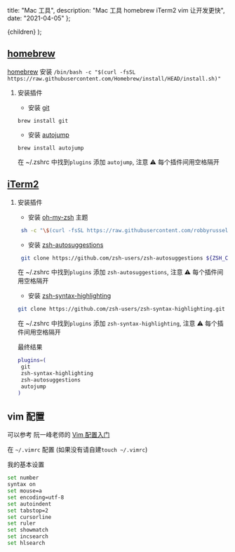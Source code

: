 
  title: "Mac 工具",
  description: "Mac 工具 homebrew iTerm2 vim 让开发更快",
  date: "2021-04-05"
};

  <MDXContentCom meta={meta}>{children}</MDXContentCom>
);

## [homebrew](https://brew.sh/)

[homebrew](https://brew.sh/) 安装 `/bin/bash -c "$(curl -fsSL https://raw.githubusercontent.com/Homebrew/install/HEAD/install.sh)"`

1. 安装插件

   - 安装 [git](https://git-scm.com/)

   `brew install git`

   - 安装 [autojump](https://github.com/wting/autojump)

   `brew install autojump`

   在 ~/.zshrc 中找到`plugins` 添加 `autojump`, 注意 ⚠️ 每个插件间用空格隔开

## [iTerm2](https://iterm2.com/)

1. 安装插件

   - 安装 [oh-my-zsh](https://ohmyz.sh/) 主题

   ```bash
    sh -c "\$(curl -fsSL https://raw.githubusercontent.com/robbyrussell/oh-my-zsh/master/tools/install.sh)"
   ```

   - 安装 [zsh-autosuggestions](https://github.com/zsh-users/zsh-autosuggestions)

   ```bash
    git clone https://github.com/zsh-users/zsh-autosuggestions ${ZSH_CUSTOM:-~/.oh-my-zsh/custom}/plugins/zsh-autosuggestions
   ```

   在 ~/.zshrc 中找到`plugins` 添加 `zsh-autosuggestions`, 注意 ⚠️ 每个插件间用空格隔开

   - 安装 [zsh-syntax-highlighting](https://github.com/zsh-users/zsh-syntax-highlighting)

   ```bash
   git clone https://github.com/zsh-users/zsh-syntax-highlighting.git ${ZSH_CUSTOM:-~/.oh-my-zsh/custom}/plugins/zsh-syntax-highlighting
   ```

   在 ~/.zshrc 中找到`plugins` 添加 `zsh-syntax-highlighting`, 注意 ⚠️ 每个插件间用空格隔开

   最终结果

   ```bash
   plugins=(
    git
    zsh-syntax-highlighting
    zsh-autosuggestions
    autojump
   )
   ```

## vim 配置

可以参考 阮一峰老师的 [Vim 配置入门](https://www.ruanyifeng.com/blog/2018/09/vimrc.html)

在 `~/.vimrc` 配置 (如果没有请自建`touch ~/.vimrc`)

我的基本设置

```bash
set number
syntax on
set mouse=a
set encoding=utf-8
set autoindent
set tabstop=2
set cursorline
set ruler
set showmatch
set incsearch
set hlsearch
```
